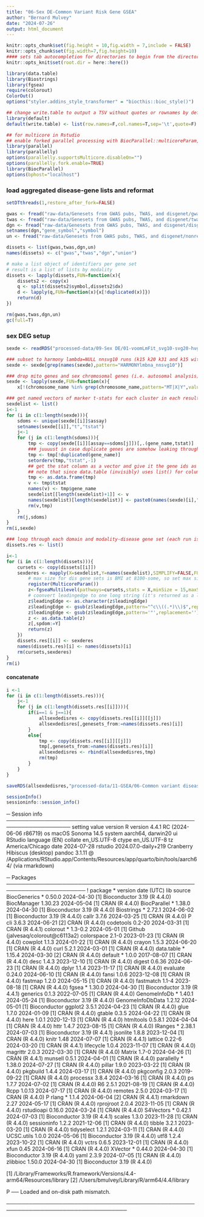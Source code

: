 ```yaml
---
title: "06-Sex DE-Common Variant Risk Gene GSEA"
author: "Bernard Mulvey"
date: "2024-07-26"
output: html_document
---
```


```r
knitr::opts_chunk$set(fig.height = 10,fig.width = 7,include = FALSE)
knitr::opts_chunk$set(fig.width=7,fig.height=10)
#### sets tab autocompletion for directories to begin from the directory containing the .Rproj session, instead of the script's directory if different
knitr::opts_knit$set(root.dir = here::here())

library(data.table)
library(Biostrings)
library(fgsea)
require(colorout)
ColorOut()
options("styler.addins_style_transformer" = "biocthis::bioc_style()")

## change write.table to output a TSV without quotes or rownames by default
library(default)
default(write.table) <- list(row.names=F,col.names=T,sep='\t',quote=F)

## for multicore in Rstudio
## enable forked parallel processing with BiocParallel::multicoreParam, future::, etc
library(parallel)
library(parallelly)
options(parallelly.supportsMulticore.disableOn="")
options(parallelly.fork.enable=TRUE)
library(BiocParallel)
options(bphost="localhost")

```

### load aggregated disease-gene lists and reformat
```r
setDTthreads(1,restore_after_fork=FALSE)

gwas <- fread("raw-data/Genesets from GWAS pubs, TWAS, and disgenet/gwassets.txt")
twas <- fread("raw-data/Genesets from GWAS pubs, TWAS, and disgenet/twassets.txt")
dgn <- fread("raw-data/Genesets from GWAS pubs, TWAS, and disgenet/disgenet_curated_genes.txt")
setnames(dgn,"gene_symbol","symbol")
un <- fread("raw-data/Genesets from GWAS pubs, TWAS, and disgenet/nonredundant_union_set_genesymbols.txt")

dissets <- list(gwas,twas,dgn,un)
names(dissets) <- c("gwas","twas","dgn","union")

# make a list object of identifiers per gene set
# result is a list of lists by modality
dissets <- lapply(dissets,FUN=function(x){
    dissets2 <- copy(x)
    q <- split(dissets2$symbol,dissets2$dx)
    d <- lapply(q,FUN=function(x){x[!duplicated(x)]})
    return(d)
})

rm(gwas,twas,dgn,un)
gc(full=T)
```


### sex DEG setup
```r
sexde <- readRDS("processed-data/09-Sex DE/01-voomLmFit_svg10-svg20-hvg20_Hmnydflt-mnn30-HmnylmbNA_BS-15-20-31-15VMHARCclpsd.RDS")

### subset to harmony lambda=NULL nnsvg10 runs (k15 k20 k31 and k15 with vmh and arc collapsed to single domains)
sexde <- sexde[grep(names(sexde),pattern="HARMONYlmbna_nnsvg10")]

### drop mito genes and sex chromosomal genes (i.e. autosomal analysis) and any duplicated symbols
sexde <- lapply(sexde,FUN=function(x){
    x[!(chromosome_name %in% grep(chromosome_name,pattern="MT|X|Y",value=T))]})

### get named vectors of marker t-stats for each cluster in each result set (15+20+31+13)=79. we need symbols since not all of the dis-gene data sources provide ens identifiers
sexdelist <- list()
i<-1
for (i in c(1:length(sexde))){
    sdoms <- unique(sexde[[i]]$assay)
    setnames(sexde[[i]],"t","tstat")
    j<-1
    for (j in c(1:length(sdoms))){
        tmp <- copy(sexde[[i]][assay==sdoms[j]])[,.(gene_name,tstat)]
        ### juuuust in case duplicate genes are somehow leaking through
        tmp <- tmp[!duplicated(gene_name)]
        setorderv(tmp,"tstat",-1)
        ## get the stat column as a vector and give it the gene ids as names for fgsea
        ## note that since data.table (invisibly) uses list() for column data, its cleaner to just make the working table a data frame for this last bit
        tmp <- as.data.frame(tmp)
        v <- tmp$tstat
        names(v) <- tmp$gene_name
        sexdelist[[length(sexdelist)+1]] <- v
        names(sexdelist)[length(sexdelist)] <- paste0(names(sexde)[i],"_",sdoms[j])
        rm(v,tmp)
    }
    rm(j,sdoms)
}
rm(i,sexde)
```

```r
### loop through each domain and modality-disease gene set (each run is very fast with 10 cpus in biocparallel, so just serially run 10cpu GSEA for each cluster)
dissets.res <- list()

i<-1
for (i in c(1:length(dissets))){
    cursets <- copy(dissets[[i]])
    sexderes <- mapply(X=sexdelist,Y=names(sexdelist),SIMPLIFY=FALSE,FUN=function(X,Y){
        # max size for dis gene sets is BMI at 8100-some, so set max size to 8200 
        register(MulticoreParam())
        z<-fgseaMultilevel(pathways=cursets,stats = X,minSize = 15,maxSize = 8200,eps=0.0,nPermSimple = 50000,nproc=8)
        # coonvert leadingedge to one long string (it's returned as a list which is not compatible with data.table)
        z$leadingEdge <- as.character(z$leadingEdge)
        z$leadingEdge <- gsub(z$leadingEdge,pattern="^c\\((.*)\\)$",replacement="\\1")
        z$leadingEdge <- gsub(z$leadingEdge,pattern='"',replacement='')
        z <- as.data.table(z)
        z[,spdom:=Y]
        return(z)
    })
    dissets.res[[i]] <- sexderes
    names(dissets.res)[i] <- names(dissets)[i]
    rm(cursets,sexderes)
}
rm(i)
```


#### concatenate
```r
i <-1
for (i in c(1:length(dissets.res))){
    j<-1
    for (j in c(1:length(dissets.res[[i]]))){
        if(i==1 & j==1){
            allsexdedisres <- copy(dissets.res[[i]][[j]])
            allsexdedisres[,genesets_from:=names(dissets.res)[i]]
        }
        else{
            tmp <- copy(dissets.res[[i]][[j]])
            tmp[,genesets_from:=names(dissets.res)[i]]
            allsexdedisres <- rbind(allsexdedisres,tmp)
            rm(tmp)
        }
    }
}

saveRDS(allsexdedisres,"processed-data/11-GSEA/06-Common variant disease gene enrichment in sex DEGs.RDS")
```

```r
sessionInfo()
sessioninfo::session_info()
```
─ Session info ───────────────────────────────────────────────────────────────────
 setting  value
 version  R version 4.4.1 RC (2024-06-06 r86719)
 os       macOS Sonoma 14.5
 system   aarch64, darwin20
 ui       RStudio
 language (EN)
 collate  en_US.UTF-8
 ctype    en_US.UTF-8
 tz       America/Chicago
 date     2024-07-28
 rstudio  2024.07.0-daily+219 Cranberry Hibiscus (desktop)
 pandoc   3.1.11 @ /Applications/RStudio.app/Contents/Resources/app/quarto/bin/tools/aarch64/ (via rmarkdown)

─ Packages ───────────────────────────────────────────────────────────────────────
 ! package          * version date (UTC) lib source
   BiocGenerics     * 0.50.0  2024-04-30 [1] Bioconductor 3.19 (R 4.4.0)
   BiocManager        1.30.23 2024-05-04 [1] CRAN (R 4.4.0)
   BiocParallel     * 1.38.0  2024-04-30 [1] Bioconductor 3.19 (R 4.4.0)
   Biostrings       * 2.72.1  2024-06-02 [1] Bioconductor 3.19 (R 4.4.0)
   callr              3.7.6   2024-03-25 [1] CRAN (R 4.4.0)
 P cli                3.6.3   2024-06-21 [2] CRAN (R 4.4.0)
   codetools          0.2-20  2024-03-31 [1] CRAN (R 4.4.1)
   colorout         * 1.3-0.2 2024-05-01 [1] Github (jalvesaq/colorout@c6113a2)
   colorspace         2.1-0   2023-01-23 [1] CRAN (R 4.4.0)
   cowplot            1.1.3   2024-01-22 [1] CRAN (R 4.4.0)
   crayon             1.5.3   2024-06-20 [1] CRAN (R 4.4.0)
   curl               5.2.1   2024-03-01 [1] CRAN (R 4.4.0)
   data.table       * 1.15.4  2024-03-30 [2] CRAN (R 4.4.0)
   default          * 1.0.0   2017-08-07 [1] CRAN (R 4.4.0)
   desc               1.4.3   2023-12-10 [1] CRAN (R 4.4.0)
   digest             0.6.36  2024-06-23 [1] CRAN (R 4.4.0)
   dplyr              1.1.4   2023-11-17 [1] CRAN (R 4.4.0)
   evaluate           0.24.0  2024-06-10 [1] CRAN (R 4.4.0)
   fansi              1.0.6   2023-12-08 [1] CRAN (R 4.4.0)
   fastmap            1.2.0   2024-05-15 [1] CRAN (R 4.4.0)
   fastmatch          1.1-4   2023-08-18 [1] CRAN (R 4.4.0)
   fgsea            * 1.30.0  2024-04-30 [1] Bioconductor 3.19 (R 4.4.1)
   generics           0.1.3   2022-07-05 [1] CRAN (R 4.4.0)
   GenomeInfoDb     * 1.40.1  2024-05-24 [1] Bioconductor 3.19 (R 4.4.0)
   GenomeInfoDbData   1.2.12  2024-05-01 [1] Bioconductor
   ggplot2            3.5.1   2024-04-23 [1] CRAN (R 4.4.0)
   glue               1.7.0   2024-01-09 [1] CRAN (R 4.4.0)
   gtable             0.3.5   2024-04-22 [1] CRAN (R 4.4.0)
   here               1.0.1   2020-12-13 [1] CRAN (R 4.4.0)
   htmltools          0.5.8.1 2024-04-04 [1] CRAN (R 4.4.0)
   httr               1.4.7   2023-08-15 [1] CRAN (R 4.4.0)
   IRanges          * 2.38.1  2024-07-03 [1] Bioconductor 3.19 (R 4.4.1)
   jsonlite           1.8.8   2023-12-04 [1] CRAN (R 4.4.0)
   knitr              1.48    2024-07-07 [1] CRAN (R 4.4.1)
   lattice            0.22-6  2024-03-20 [1] CRAN (R 4.4.1)
   lifecycle          1.0.4   2023-11-07 [1] CRAN (R 4.4.0)
   magrittr           2.0.3   2022-03-30 [1] CRAN (R 4.4.0)
   Matrix             1.7-0   2024-04-26 [1] CRAN (R 4.4.1)
   munsell            0.5.1   2024-04-01 [1] CRAN (R 4.4.0)
   parallelly       * 1.38.0  2024-07-27 [1] CRAN (R 4.4.0)
   pillar             1.9.0   2023-03-22 [1] CRAN (R 4.4.0)
   pkgbuild           1.4.4   2024-03-17 [1] CRAN (R 4.4.0)
   pkgconfig          2.0.3   2019-09-22 [1] CRAN (R 4.4.0)
   processx           3.8.4   2024-03-16 [1] CRAN (R 4.4.0)
   ps                 1.7.7   2024-07-02 [1] CRAN (R 4.4.0)
   R6                 2.5.1   2021-08-19 [1] CRAN (R 4.4.0)
   Rcpp               1.0.13  2024-07-17 [1] CRAN (R 4.4.0)
   remotes            2.5.0   2024-03-17 [1] CRAN (R 4.4.0)
 P rlang            * 1.1.4   2024-06-04 [2] CRAN (R 4.4.1)
   rmarkdown          2.27    2024-05-17 [1] CRAN (R 4.4.0)
   rprojroot          2.0.4   2023-11-05 [1] CRAN (R 4.4.0)
   rstudioapi         0.16.0  2024-03-24 [1] CRAN (R 4.4.0)
   S4Vectors        * 0.42.1  2024-07-03 [1] Bioconductor 3.19 (R 4.4.1)
   scales             1.3.0   2023-11-28 [1] CRAN (R 4.4.0)
   sessioninfo        1.2.2   2021-12-06 [1] CRAN (R 4.4.0)
   tibble             3.2.1   2023-03-20 [1] CRAN (R 4.4.0)
   tidyselect         1.2.1   2024-03-11 [1] CRAN (R 4.4.0)
   UCSC.utils         1.0.0   2024-05-06 [1] Bioconductor 3.19 (R 4.4.0)
   utf8               1.2.4   2023-10-22 [1] CRAN (R 4.4.0)
   vctrs              0.6.5   2023-12-01 [1] CRAN (R 4.4.0)
   xfun               0.45    2024-06-16 [1] CRAN (R 4.4.0)
   XVector          * 0.44.0  2024-04-30 [1] Bioconductor 3.19 (R 4.4.0)
   yaml               2.3.9   2024-07-05 [1] CRAN (R 4.4.0)
   zlibbioc           1.50.0  2024-04-30 [1] Bioconductor 3.19 (R 4.4.0)

 [1] /Library/Frameworks/R.framework/Versions/4.4-arm64/Resources/library
 [2] /Users/bmulvey/Library/R/arm64/4.4/library

 P ── Loaded and on-disk path mismatch.

──────────────────────────────────────────────────────────────────────────────────
